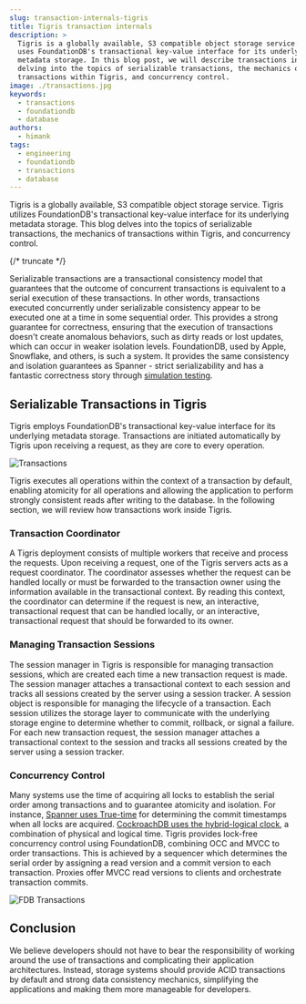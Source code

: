```yaml
---
slug: transaction-internals-tigris
title: Tigris transaction internals
description: >
  Tigris is a globally available, S3 compatible object storage service. Tigris
  uses FoundationDB's transactional key-value interface for its underlying
  metadata storage. In this blog post, we will describe transactions in Tigris,
  delving into the topics of serializable transactions, the mechanics of
  transactions within Tigris, and concurrency control.
image: ./transactions.jpg
keywords:
  - transactions
  - foundationdb
  - database
authors:
  - himank
tags:
  - engineering
  - foundationdb
  - transactions
  - database
---
```


Tigris is a globally available, S3 compatible object storage service. Tigris
utilizes FoundationDB's transactional key-value interface for its underlying
metadata storage. This blog delves into the topics of serializable transactions,
the mechanics of transactions within Tigris, and concurrency control.

{/* truncate */}

Serializable transactions are a transactional consistency model that guarantees
that the outcome of concurrent transactions is equivalent to a serial execution
of these transactions. In other words, transactions executed concurrently under
serializable consistency appear to be executed one at a time in some sequential
order. This provides a strong guarantee for correctness, ensuring that the
execution of transactions doesn't create anomalous behaviors, such as dirty
reads or lost updates, which can occur in weaker isolation levels. FoundationDB,
used by Apple, Snowflake, and others, is such a system. It provides the same
consistency and isolation guarantees as Spanner - strict serializability and has
a fantastic correctness story through
[simulation testing](https://apple.github.io/foundationdb/testing.html).

## Serializable Transactions in Tigris

Tigris employs FoundationDB's transactional key-value interface for its
underlying metadata storage. Transactions are initiated automatically by Tigris
upon receiving a request, as they are core to every operation.

![Transactions](./transactions.jpg)

Tigris executes all operations within the context of a transaction by default,
enabling atomicity for all operations and allowing the application to perform
strongly consistent reads after writing to the database. In the following
section, we will review how transactions work inside Tigris.

### Transaction Coordinator

A Tigris deployment consists of multiple workers that receive and process the
requests. Upon receiving a request, one of the Tigris servers acts as a request
coordinator. The coordinator assesses whether the request can be handled locally
or must be forwarded to the transaction owner using the information available in
the transactional context. By reading this context, the coordinator can
determine if the request is new, an interactive, transactional request that can
be handled locally, or an interactive, transactional request that should be
forwarded to its owner.

### Managing Transaction Sessions

The session manager in Tigris is responsible for managing transaction sessions,
which are created each time a new transaction request is made. The session
manager attaches a transactional context to each session and tracks all sessions
created by the server using a session tracker. A session object is responsible
for managing the lifecycle of a transaction. Each session utilizes the storage
layer to communicate with the underlying storage engine to determine whether to
commit, rollback, or signal a failure. For each new transaction request, the
session manager attaches a transactional context to the session and tracks all
sessions created by the server using a session tracker.

### Concurrency Control

Many systems use the time of acquiring all locks to establish the serial order
among transactions and to guarantee atomicity and isolation. For instance,
[Spanner uses True-time](https://www.usenix.org/system/files/conference/osdi12/osdi12-final-16.pdf)
for determining the commit timestamps when all locks are acquired.
[CockroachDB uses the hybrid-logical clock](https://dl.acm.org/doi/pdf/10.1145/3318464.3386134),
a combination of physical and logical time. Tigris provides lock-free
concurrency control using FoundationDB, combining OCC and MVCC to order
transactions. This is achieved by a sequencer which determines the serial order
by assigning a read version and a commit version to each transaction. Proxies
offer MVCC read versions to clients and orchestrate transaction commits.

![FDB Transactions](./fdb-transactions.jpg)

## Conclusion

We believe developers should not have to bear the responsibility of working
around the use of transactions and complicating their application architectures.
Instead, storage systems should provide ACID transactions by default and strong
data consistency mechanics, simplifying the applications and making them more
manageable for developers.
